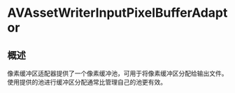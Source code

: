# AVAssetWriterInputPixelBufferAdaptor

<ToBePolishedAfterTranslation />

<OriginalSource
  title="AVAssetWriterInputPixelBufferAdaptor"
  url="https://developer.apple.com/documentation/avfoundation/avassetwriterinputpixelbufferadaptor"
  summary="将视频样本附加到资产编写器输入的对象"
/>

## 概述

像素缓冲区适配器提供了一个像素缓冲池，可用于将像素缓冲区分配给输出文件。使用提供的池进行缓冲区分配通常比管理自己的池更有效。
